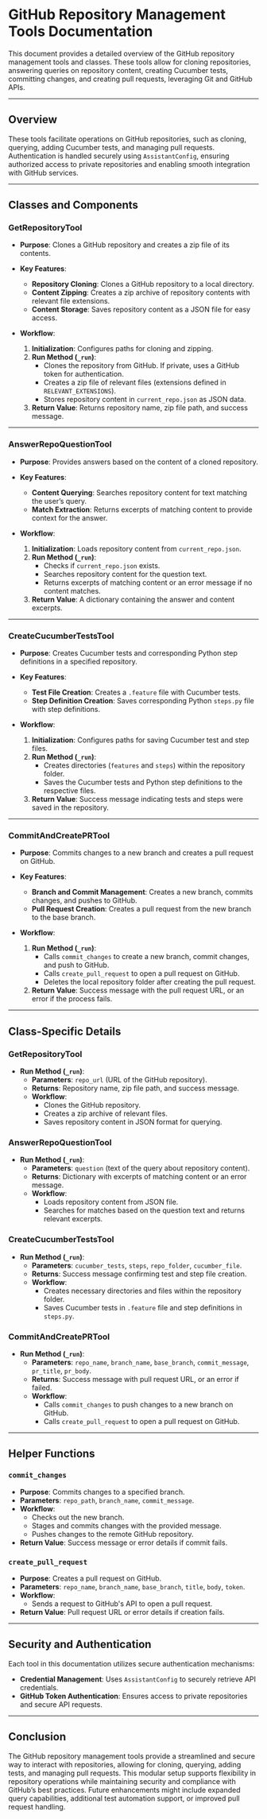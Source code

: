 # GitHub Repository Management Tools Documentation

This document provides a detailed overview of the GitHub repository management tools and classes. These tools allow for cloning repositories, answering queries on repository content, creating Cucumber tests, committing changes, and creating pull requests, leveraging Git and GitHub APIs.

---

## Overview

These tools facilitate operations on GitHub repositories, such as cloning, querying, adding Cucumber tests, and managing pull requests. Authentication is handled securely using `AssistantConfig`, ensuring authorized access to private repositories and enabling smooth integration with GitHub services.

---

## Classes and Components

### GetRepositoryTool

- **Purpose**: Clones a GitHub repository and creates a zip file of its contents.

- **Key Features**:
  - **Repository Cloning**: Clones a GitHub repository to a local directory.
  - **Content Zipping**: Creates a zip archive of repository contents with relevant file extensions.
  - **Content Storage**: Saves repository content as a JSON file for easy access.

- **Workflow**:
  1. **Initialization**: Configures paths for cloning and zipping.
  2. **Run Method (`_run`)**:
     - Clones the repository from GitHub. If private, uses a GitHub token for authentication.
     - Creates a zip file of relevant files (extensions defined in `RELEVANT_EXTENSIONS`).
     - Stores repository content in `current_repo.json` as JSON data.
  3. **Return Value**: Returns repository name, zip file path, and success message.

---

### AnswerRepoQuestionTool

- **Purpose**: Provides answers based on the content of a cloned repository.

- **Key Features**:
  - **Content Querying**: Searches repository content for text matching the user’s query.
  - **Match Extraction**: Returns excerpts of matching content to provide context for the answer.

- **Workflow**:
  1. **Initialization**: Loads repository content from `current_repo.json`.
  2. **Run Method (`_run`)**:
     - Checks if `current_repo.json` exists.
     - Searches repository content for the question text.
     - Returns excerpts of matching content or an error message if no content matches.
  3. **Return Value**: A dictionary containing the answer and content excerpts.

---

### CreateCucumberTestsTool

- **Purpose**: Creates Cucumber tests and corresponding Python step definitions in a specified repository.

- **Key Features**:
  - **Test File Creation**: Creates a `.feature` file with Cucumber tests.
  - **Step Definition Creation**: Saves corresponding Python `steps.py` file with step definitions.

- **Workflow**:
  1. **Initialization**: Configures paths for saving Cucumber test and step files.
  2. **Run Method (`_run`)**:
     - Creates directories (`features` and `steps`) within the repository folder.
     - Saves the Cucumber tests and Python step definitions to the respective files.
  3. **Return Value**: Success message indicating tests and steps were saved in the repository.

---

### CommitAndCreatePRTool

- **Purpose**: Commits changes to a new branch and creates a pull request on GitHub.

- **Key Features**:
  - **Branch and Commit Management**: Creates a new branch, commits changes, and pushes to GitHub.
  - **Pull Request Creation**: Creates a pull request from the new branch to the base branch.

- **Workflow**:
  1. **Run Method (`_run`)**:
     - Calls `commit_changes` to create a new branch, commit changes, and push to GitHub.
     - Calls `create_pull_request` to open a pull request on GitHub.
     - Deletes the local repository folder after creating the pull request.
  2. **Return Value**: Success message with the pull request URL, or an error if the process fails.

---

## Class-Specific Details

### GetRepositoryTool

- **Run Method (`_run`)**:
  - **Parameters**: `repo_url` (URL of the GitHub repository).
  - **Returns**: Repository name, zip file path, and success message.
  - **Workflow**:
    - Clones the GitHub repository.
    - Creates a zip archive of relevant files.
    - Saves repository content in JSON format for querying.

### AnswerRepoQuestionTool

- **Run Method (`_run`)**:
  - **Parameters**: `question` (text of the query about repository content).
  - **Returns**: Dictionary with excerpts of matching content or an error message.
  - **Workflow**:
    - Loads repository content from JSON file.
    - Searches for matches based on the question text and returns relevant excerpts.

### CreateCucumberTestsTool

- **Run Method (`_run`)**:
  - **Parameters**: `cucumber_tests`, `steps`, `repo_folder`, `cucumber_file`.
  - **Returns**: Success message confirming test and step file creation.
  - **Workflow**:
    - Creates necessary directories and files within the repository folder.
    - Saves Cucumber tests in `.feature` file and step definitions in `steps.py`.

### CommitAndCreatePRTool

- **Run Method (`_run`)**:
  - **Parameters**: `repo_name`, `branch_name`, `base_branch`, `commit_message`, `pr_title`, `pr_body`.
  - **Returns**: Success message with pull request URL, or an error if failed.
  - **Workflow**:
    - Calls `commit_changes` to push changes to a new branch on GitHub.
    - Calls `create_pull_request` to open a pull request on GitHub.

---

## Helper Functions

### `commit_changes`

- **Purpose**: Commits changes to a specified branch.
- **Parameters**: `repo_path`, `branch_name`, `commit_message`.
- **Workflow**:
  - Checks out the new branch.
  - Stages and commits changes with the provided message.
  - Pushes changes to the remote GitHub repository.
- **Return Value**: Success message or error details if commit fails.

### `create_pull_request`

- **Purpose**: Creates a pull request on GitHub.
- **Parameters**: `repo_name`, `branch_name`, `base_branch`, `title`, `body`, `token`.
- **Workflow**:
  - Sends a request to GitHub's API to open a pull request.
- **Return Value**: Pull request URL or error details if creation fails.

---

## Security and Authentication

Each tool in this documentation utilizes secure authentication mechanisms:

- **Credential Management**: Uses `AssistantConfig` to securely retrieve API credentials.
- **GitHub Token Authentication**: Ensures access to private repositories and secure API requests.

---

## Conclusion

The GitHub repository management tools provide a streamlined and secure way to interact with repositories, allowing for cloning, querying, adding tests, and managing pull requests. This modular setup supports flexibility in repository operations while maintaining security and compliance with GitHub’s best practices. Future enhancements might include expanded query capabilities, additional test automation support, or improved pull request handling.
